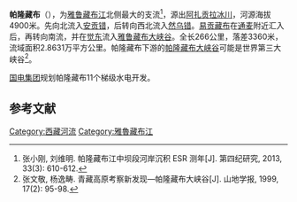 {{Geobox|河流
| name = 帕隆藏布
| native_name = 
| other_name = 
| category = 
| etymology = 
| nickname = 
| image = Parlung Tsangpo 2014.09.20 08-40-19.jpg
| image_caption = 
| image_size = 
| country = {{CHN}}
| state = [[西藏自治区|西藏自治区]]
| region = 
| district = 
| municipality = 
| parent = 
| tributary_left = 
| tributary_right = 
| distributary = 
| city = 
| landmark = 
| source = 阿扎贡拉冰川
| source_location = [[八宿县|八宿县]]
| source_region = [[昌都地区|昌都地区]]
| source_country =[[西藏自治区|西藏自治区]]
| source_elevation = 
| source_lat_d = | source_lat_m = | source_lat_s = | source_lat_NS = 
| source_long_d = | source_long_m = | source_long_s = | source_long_EW = 
| source1 = 
| source1_location = | source1_region = | source1_country =
| source1_elevation = 
| source1_lat_d = | source1_lat_m = | source1_lat_s = | source1_lat_NS =
| source1_long_d = | source1_long_m = | source1_long_s = | source1_long_EW =
| source_confluence = 
| source_confluence_location = | source_confluence_region = | source_confluence_country =
| source_confluence_elevation = 
| source_confluence_lat_d = | source_confluence_lat_m = | source_confluence_lat_s = | source_confluence_lat_NS =
| source_confluence_long_d = | source_confluence_long_m = | source_confluence_long_s = | source_confluence_long_EW = 
| mouth = 
| mouth_location = | mouth_region = | mouth_country =
| mouth_elevation = 
| mouth_lat_d = | mouth_lat_m = | mouth_lat_s = | mouth_lat_NS = 
| mouth_long_d = | mouth_long_m = | mouth_long_s = | mouth_long_EW = 
| length =  266
| width =  
| depth =  
| volume = 
| watershed = 28631
| discharge = 
| discharge_max =  
| discharge_min =  
| free = | free_type = 
| map =
| map_caption = 
| map_background = 
| map_locator =
| map_locator_x =
| map_locator_y = 
| website =
| commons =
| footnotes =
}}
'''帕隆藏布'''（{{bo|z=ཕར་ལུང་གཙང་པོ|w=phar lung gtsang po|t=Parlung Tsangpo}}），为[[雅鲁藏布江|雅鲁藏布江]]北侧最大的支流<ref>张小刚, 刘维明. 帕隆藏布江中坝段河岸沉积 ESR 测年[J]. 第四纪研究, 2013, 33(3): 610-612.</ref>，源出[[阿扎贡拉冰川|阿扎贡拉冰川]]，河源海拔4900米。先向北流入[[安贡错|安贡错]]，后转向西北流入[[然乌错|然乌错]]。[[易贡藏布|易贡藏布]]在[[通麦|通麦]]附近汇入后，再转向南流，并在[[觉东|觉东]]流入[[雅鲁藏布大峡谷|雅鲁藏布大峡谷]]。全长266公里，落差3360米，流域面积2.8631万平方公里。帕隆藏布下游的[[帕隆藏布大峡谷|帕隆藏布大峡谷]]可能是世界第三大峡谷<ref>张文敬, 杨逸畴. 青藏高原考察新发现—帕隆藏布大峡谷[J]. 山地学报, 1999, 17(2): 95-98.</ref>。

[[国电集团|国电集团]]规划帕隆藏布11个梯级水电开发。
{{Gallery
|width = 300
|height = 
|lines = 1
|File:Parlung Tsangpo 2014.09.19 17-35-59.jpg|波密县玉普乡东部
|File:Parlung Tsangpo 2014.09.20 08-41-42.jpg|波密县通麦东部
}}

==参考文献==
{{commonscat|Parlung Tsangpo}}
{{reflist}}

{{西南边境诸河}}

{{DEFAULTSORT:Parlung}}
[[Category:西藏河流|Category:西藏河流]]
[[Category:雅魯藏布江|Category:雅魯藏布江]]